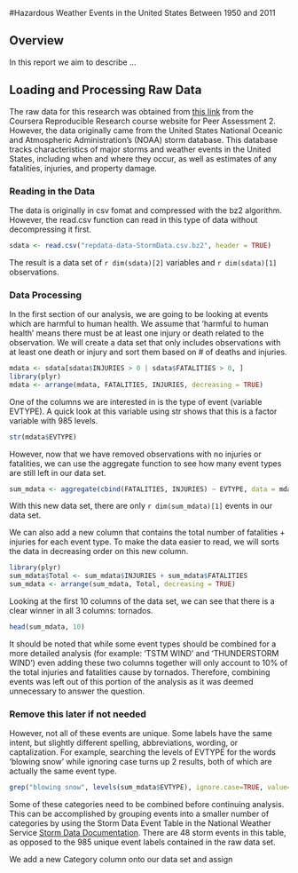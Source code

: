 #Hazardous Weather Events in the United States Between 1950 and 2011

## Overview

In this report we aim to describe ...

## Loading and Processing Raw Data

The raw data for this research was obtained from [this link](https://d396qusza40orc.cloudfront.net/repdata%2Fdata%2FStormData.csv.bz2) from the Coursera Reproducible Research course website for Peer Assessment 2. However, the data originally came from the United States National Oceanic and Atmospheric Administration's (NOAA) storm database. This database tracks characteristics of major storms and weather events in the United States, including when and where they occur, as well as estimates of any fatalities, injuries, and property damage.

### Reading in the Data

The data is originally in csv fomat and compressed with the bz2 algorithm. However, the read.csv function can read in this type of data without decompressing it first.

```r
sdata <- read.csv("repdata-data-StormData.csv.bz2", header = TRUE)
```

The result is a data set of `r dim(sdata)[2]` variables and `r dim(sdata)[1]` observations.

### Data Processing

In the first section of our analysis, we are going to be looking at events which are harmful to human health. We assume that 'harmful to human health' means there must be at least one injury or death related to the observation. We will create a data set that only includes observations with at least one death or injury and sort them based on # of deaths and injuries.

```r
mdata <- sdata[sdata$INJURIES > 0 | sdata$FATALITIES > 0, ]
library(plyr)
mdata <- arrange(mdata, FATALITIES, INJURIES, decreasing = TRUE)
```

One of the columns we are interested in is the type of event (variable EVTYPE). A quick look at this variable using str shows that this is a factor variable with 985 levels. 

```r
str(mdata$EVTYPE)
```

However, now that we have removed observations with no injuries or fatalities, we can use the aggregate function to see how many event types are still left in our data set.

```r
sum_mdata <- aggregate(cbind(FATALITIES, INJURIES) ~ EVTYPE, data = mdata, sum)
```

With this new data set, there are only `r dim(sum_mdata)[1]` events in our data set.

We can also add a new column that contains the total number of fatalities + injuries for each event type. To make the data easier to read, we will sorts the data in decreasing order on this new column.

```r
library(plyr)
sum_mdata$Total <- sum_mdata$INJURIES + sum_mdata$FATALITIES
sum_mdata <- arrange(sum_mdata, Total, decreasing = TRUE)
```

Looking at the first 10 columns of the data set, we can see that there is a clear winner in all 3 columns: tornados.

```r
head(sum_mdata, 10)
```

It should be noted that while some event types should be combined for a more detailed analysis (for example: 'TSTM WIND' and 'THUNDERSTORM WIND') even adding these two columns together will only account to 10% of the total injuries and fatalities cause by tornados. Therefore, combining events was left out of this portion of the analysis as it was deemed unnecessary to answer the question.


### Remove this later if not needed
However, not all of these events are unique. Some labels have the same intent, but slightly different spelling, abbreviations, wording, or captalization. For example, searching the levels of EVTYPE for the words 'blowing snow' while ignoring case turns up 2 results, both of which are actually the same event type.

```r
grep("blowing snow", levels(sum_mdata$EVTYPE), ignore.case=TRUE, value=TRUE)
```

Some of these categories need to be combined before continuing analysis. This can be accomplished by grouping events into a smaller number of categories by using the Storm Data Event Table in the National Weather Service [Storm Data Documentation](https://d396qusza40orc.cloudfront.net/repdata%2Fpeer2_doc%2Fpd01016005curr.pdf). There are 48 storm events in this table, as opposed to the 985 unique event labels contained in the raw data set.

We add a new Category column onto our data set and assign 
